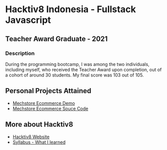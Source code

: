 # Hacktiv8 Indonesia - Fullstack Javascript

## Teacher Award Graduate - 2021

### Description

During the programming bootcamp, I was among the two individuals, including
myself, who received the Teacher Award upon completion, out of a cohort of
around 30 students. My final score was 103 out of 105.

## Personal Projects Attained

- [Mechstore Ecommerce Demo]()
- [Mechstore Ecommerce Souce Code]()

## More about Hacktiv8

- [Hacktiv8 Website]()
- [Syllabus - What I learned]()
